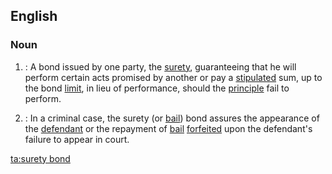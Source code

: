 ==English==

===Noun===

{{en-noun}}

#{{legal}}:  A bond issued by one party, the [[surety]], guaranteeing that he will perform certain acts promised by another or pay a [[stipulated]] sum, up to the bond [[limit]], in lieu of performance, should the [[principle]] fail to perform.
#{{legal}}: In a criminal case, the surety (or [[bail]]) bond assures the appearance of the [[defendant]] or the repayment of [[bail]] [[forfeited]] upon the defendant's failure to appear in court.

[[ta:surety bond]]